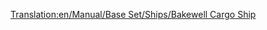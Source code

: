 [[Translation:en/Manual/Base Set/Ships/Bakewell Cargo Ship]]
{{nl/Schepen|Naam=Bakewell goederenschip
|Afbeelding=[[File:en/CargoShip.png|Bakewell goederenschip]]
|Kosten=£27,418 ($54,836)
|Snelheid=40 km/h (25 mph)
|Onderhoudskosten=£1,853 ($3,706)
|Ontworpen=1974
|Levensduur=30
|Capaciteit=190 eenheden*
|Nota=''*'' (190 eenheden post, kolen, vee, goederen, graan, hout, ijzererts, staal of kostbaarheden)
|Omschrijving=Het Bakewell goederenschip is de snelste en heeft de meeste capaciteit van de twee goederenschepen.
|Real-life=Fictief
}}